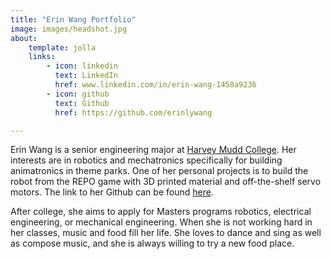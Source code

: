 ```yaml
---
title: "Erin Wang Portfolio"
image: images/headshot.jpg
about:
    template: jolla
    links:
        - icon: linkedin
          text: LinkedIn
          href: www.linkedin.com/in/erin-wang-1458a9236
        - icon: github
          text: Github
          href: https://github.com/erinlywang

---
```


Erin Wang is a senior engineering major at [Harvey Mudd College](https://hmc.edu). Her interests are in robotics and mechatronics specifically for building animatronics in theme parks. One of her personal projects is to build the robot from the REPO game with 3D printed material and off-the-shelf servo motors. The link to her Github can be found [here](https://github.com/erinlywang).

After college, she aims to apply for Masters programs robotics, electrical engineering, or mechanical engineering. When she is not working hard in her classes, music and food fill her life. She loves to dance and sing as well as compose music, and she is always willing to try a new food place. 

